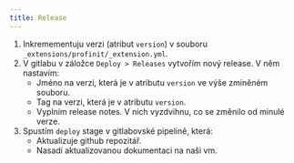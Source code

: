 ```yaml
---
title: Release
---
```


1. Inkremementuju verzi (atribut `version`) v souboru  `_extensions/profinit/_extension.yml`.
2. V gitlabu v záložce `Deploy > Releases` vytvořím nový release. V něm nastavím:
    - Jméno na verzi, která je v atributu `version` ve výše zmíněném souboru.
    - Tag na verzi, která je v atributu `version`.
    - Vyplním release notes. V nich vyzdvihnu, co se změnilo od minulé verze.
3. Spustím `deploy` stage v gitlabovské pipelině, která:
    - Aktualizuje github repozitář.
    - Nasadí aktualizovanou dokumentaci na naši vm.
